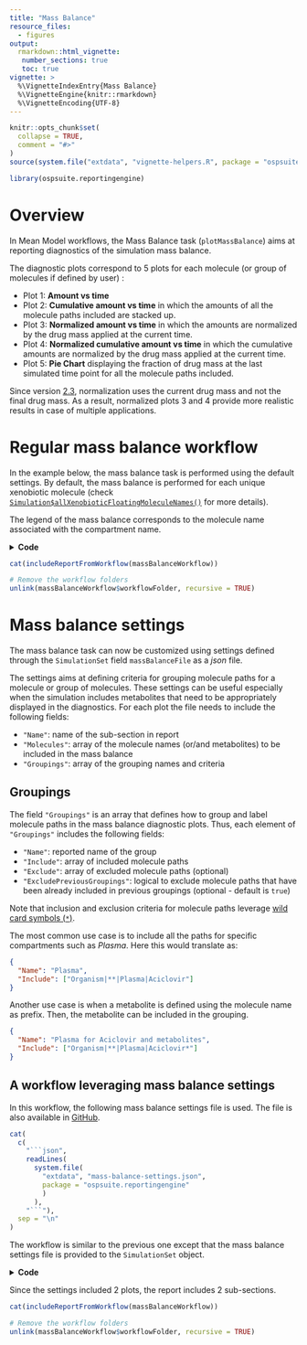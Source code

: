 ```yaml
---
title: "Mass Balance"
resource_files:
  - figures
output: 
  rmarkdown::html_vignette:
   number_sections: true
   toc: true
vignette: >
  %\VignetteIndexEntry{Mass Balance}
  %\VignetteEngine{knitr::rmarkdown}
  %\VignetteEncoding{UTF-8}
---
```


```r
knitr::opts_chunk$set(
  collapse = TRUE,
  comment = "#>"
)
source(system.file("extdata", "vignette-helpers.R", package = "ospsuite.reportingengine"))
```

```r
library(ospsuite.reportingengine)
```

# Overview

In Mean Model workflows, the Mass Balance task (`plotMassBalance`) aims at reporting diagnostics of the simulation mass balance.

The diagnostic plots correspond to 5 plots for each molecule (or group of molecules if defined by user) :

- Plot 1: **Amount vs time**
- Plot 2: **Cumulative amount vs time** in which the amounts of all the molecule paths included are stacked up.
- Plot 3: **Normalized amount vs time** in which the amounts are normalized by the drug mass applied at the current time.
- Plot 4: **Normalized cumulative amount vs time** in which the cumulative amounts are normalized by the drug mass applied at the current time.
- Plot 5: **Pie Chart** displaying the fraction of drug mass at the last simulated time point for all the molecule paths included.

Since version [2.3](../news/index.html#ospsuitereportingengine-23), normalization uses the current drug mass and not the final drug mass.
As a result, normalized plots 3 and 4 provide more realistic results in case of multiple applications.

# Regular mass balance workflow 

In the example below, the mass balance task is performed using the default settings.
By default, the mass balance is performed for each unique xenobiotic molecule (check [`Simulation$allXenobioticFloatingMoleculeNames()`](https://www.open-systems-pharmacology.org/OSPSuite-R/reference/Simulation.html#method-Simulation-allXenobioticFloatingMoleculeNames) for more details).

The legend of the mass balance corresponds to the molecule name associated with the compartment name.

<details>
<summary> __Code__ </summary>

```r
# Define file paths for pkml simulation
simulationFile <- system.file("extdata", "Aciclovir.pkml", package = "ospsuite.reportingengine")

simulationSet <- SimulationSet$new(
  simulationSetName = "Aciclovir",
  simulationFile = simulationFile
)
massBalanceWorkflow <- MeanModelWorkflow$new(
  simulationSets = simulationSet, 
  workflowFolder = "Mass-Balance-Workflow"
  )

massBalanceWorkflow$inactivateTasks(massBalanceWorkflow$getAllTasks())
massBalanceWorkflow$activateTasks("plotMassBalance")
massBalanceWorkflow$runWorkflow()
```

</details>


```r
cat(includeReportFromWorkflow(massBalanceWorkflow))
```

```r
# Remove the workflow folders
unlink(massBalanceWorkflow$workflowFolder, recursive = TRUE)
```


# Mass balance settings

The mass balance task can now be customized using settings defined through the `SimulationSet` field `massBalanceFile` as a *json* file.

The settings aims at defining criteria for grouping molecule paths for a molecule or group of molecules. 
These settings can be useful especially when the simulation includes metabolites that need to be appropriately displayed in the diagnostics.
For each plot the file needs to include the following fields:

- `"Name"`: name of the sub-section in report
- `"Molecules"`: array of the molecule names (or/and metabolites) to be included in the mass balance
- `"Groupings"`: array of the grouping names and criteria

## Groupings

The field `"Groupings"` is an array that defines how to group and label molecule paths in the mass balance diagnostic plots.
Thus, each element of `"Groupings"` includes the following fields:

- `"Name"`: reported name of the group
- `"Include"`: array of included molecule paths
- `"Exclude"`: array of excluded molecule paths (optional)
- `"ExcludePreviousGroupings"`: logical to exclude molecule paths that have been already included in previous groupings (optional - default is `true`)

Note that inclusion and exclusion criteria for molecule paths leverage [wild card symbols (`*`)](https://www.open-systems-pharmacology.org/OSPSuite-R/articles/load-get.html#accessing-entities-of-the-model-and-their-properties---the-path-concept).

The most common use case is to include all the paths for specific compartments such as  *Plasma*. Here this would translate as:

```json
{
  "Name": "Plasma",
  "Include": ["Organism|**|Plasma|Aciclovir"]
}
```

Another use case is when a metabolite is defined using the molecule name as prefix.
Then, the metabolite can be included in the grouping.

```json
{
  "Name": "Plasma for Aciclovir and metabolites", 
  "Include": ["Organism|**|Plasma|Aciclovir*"]
}
```

## A workflow leveraging mass balance settings

In this workflow, the following mass balance settings file is used.
The file is also available in [GitHub](https://github.com/Open-Systems-Pharmacology/OSPSuite.ReportingEngine/blob/develop/inst/extdata/mass-balance-settings.json).

```r
cat(
  c(
    "```json",
    readLines(
      system.file(
        "extdata", "mass-balance-settings.json",
        package = "ospsuite.reportingengine"
        )
      ),
    "```"),
  sep = "\n"
)
```

The workflow is similar to the previous one except that the mass balance settings file is provided to the `SimulationSet` object.

<details>
<summary> __Code__ </summary>

```r
simulationFile <- system.file("extdata", "Aciclovir.pkml", package = "ospsuite.reportingengine")
massBalanceFile <- system.file("extdata", "mass-balance-settings.json", package = "ospsuite.reportingengine")

simulationSet <- SimulationSet$new(
  simulationSetName = "Aciclovir",
  simulationFile = simulationFile,
  massBalanceFile = massBalanceFile
)
massBalanceWorkflow <- MeanModelWorkflow$new(
  simulationSets = simulationSet, 
  workflowFolder = "Mass-Balance-Workflow"
  )

massBalanceWorkflow$inactivateTasks(massBalanceWorkflow$getAllTasks())
massBalanceWorkflow$activateTasks("plotMassBalance")
massBalanceWorkflow$runWorkflow()
```

</details>


Since the settings included 2 plots, the report includes 2 sub-sections.

```r
cat(includeReportFromWorkflow(massBalanceWorkflow))
```

```r
# Remove the workflow folders
unlink(massBalanceWorkflow$workflowFolder, recursive = TRUE)
```

